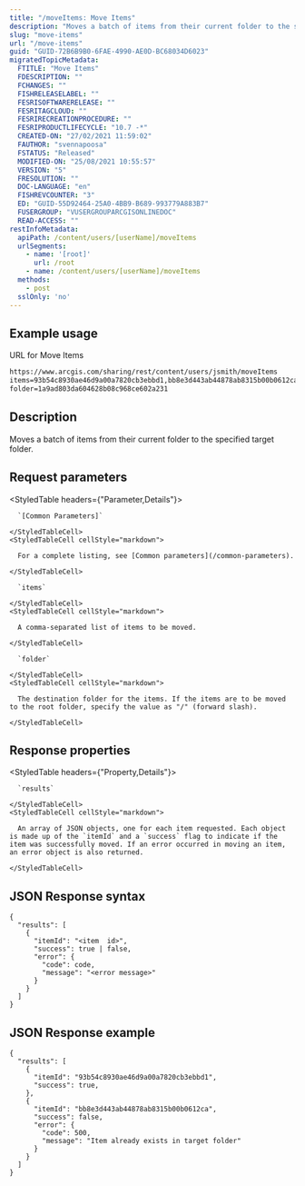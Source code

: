 ```yaml
---
title: "/moveItems: Move Items"
description: "Moves a batch of items from their current folder to the specified target folder."
slug: "move-items"
url: "/move-items"
guid: "GUID-72B6B9B0-6FAE-4990-AE0D-BC68034D6023"
migratedTopicMetadata:
  FTITLE: "Move Items"
  FDESCRIPTION: ""
  FCHANGES: ""
  FISHRELEASELABEL: ""
  FESRISOFTWARERELEASE: ""
  FESRITAGCLOUD: ""
  FESRIRECREATIONPROCEDURE: ""
  FESRIPRODUCTLIFECYCLE: "10.7 -*"
  CREATED-ON: "27/02/2021 11:59:02"
  FAUTHOR: "svennapoosa"
  FSTATUS: "Released"
  MODIFIED-ON: "25/08/2021 10:55:57"
  VERSION: "5"
  FRESOLUTION: ""
  DOC-LANGUAGE: "en"
  FISHREVCOUNTER: "3"
  ED: "GUID-55D92464-25A0-4BB9-B689-993779A883B7"
  FUSERGROUP: "VUSERGROUPARCGISONLINEDOC"
  READ-ACCESS: ""
restInfoMetadata:
  apiPath: /content/users/[userName]/moveItems
  urlSegments:
    - name: '[root]'
      url: /root
    - name: /content/users/[userName]/moveItems
  methods:
    - post
  sslOnly: 'no'
---
```


## Example usage

URL for Move Items

```markdown
https://www.arcgis.com/sharing/rest/content/users/jsmith/moveItems
items=93b54c8930ae46d9a00a7820cb3ebbd1,bb8e3d443ab44878ab8315b00b0612ca
folder=1a9ad803da604628b08c968ce602a231
```

## Description

Moves a batch of items from their current folder to the specified target folder. 

## Request parameters

<StyledTable headers={"Parameter,Details"}>
  <StyledTableRow>
    <StyledTableCell cellStyle="markdown">

      `[Common Parameters]` 

    </StyledTableCell>
    <StyledTableCell cellStyle="markdown">

      For a complete listing, see [Common parameters](/common-parameters).

    </StyledTableCell>
  </StyledTableRow>
  <StyledTableRow>
    <StyledTableCell cellStyle="markdown">

      `items` 

    </StyledTableCell>
    <StyledTableCell cellStyle="markdown">

      A comma-separated list of items to be moved.

    </StyledTableCell>
  </StyledTableRow>
  <StyledTableRow>
    <StyledTableCell cellStyle="markdown">

      `folder` 

    </StyledTableCell>
    <StyledTableCell cellStyle="markdown">

      The destination folder for the items. If the items are to be moved to the root folder, specify the value as "/" (forward slash).

    </StyledTableCell>
  </StyledTableRow>
</StyledTable>

## Response properties

<StyledTable headers={"Property,Details"}>
  <StyledTableRow>
    <StyledTableCell cellStyle="markdown">

      `results` 

    </StyledTableCell>
    <StyledTableCell cellStyle="markdown">

      An array of JSON objects, one for each item requested. Each object is made up of the `itemId` and a `success` flag to indicate if the item was successfully moved. If an error occurred in moving an item, an error object is also returned.

    </StyledTableCell>
  </StyledTableRow>
</StyledTable>

## JSON Response syntax

```other
{
  "results": [
    {
      "itemId": "<item  id>",
      "success": true | false,
      "error": {
        "code": code,
        "message": "<error message>"
      }
    }
  ]
}
```

## JSON Response example

```other
{
  "results": [
    {
      "itemId": "93b54c8930ae46d9a00a7820cb3ebbd1",
      "success": true,
    },
    {
      "itemId": "bb8e3d443ab44878ab8315b00b0612ca",
      "success": false,
      "error": {
        "code": 500,
        "message": "Item already exists in target folder"
      }
    }
  ]
}
```

 
